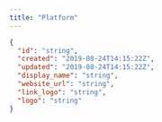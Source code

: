 ```yaml
---
title: "Platform"
---
```


<ParamField path="id" type="string" required>
</ParamField>
<ParamField path="created" type="string<date-time>">
</ParamField>
<ParamField path="updated" type="string<date-time>">
</ParamField>
<ParamField path="display_name" type="string" required>
</ParamField>
<ParamField path="website_url" type="string">
</ParamField>
<ParamField path="link_logo" type="string">
</ParamField>
<ParamField path="link" type="string">
</ParamField>

```json Example
{
  "id": "string",
  "created": "2019-08-24T14:15:22Z",
  "updated": "2019-08-24T14:15:22Z",
  "display_name": "string",
  "website_url": "string",
  "link_logo": "string",
  "logo": "string"
}
```